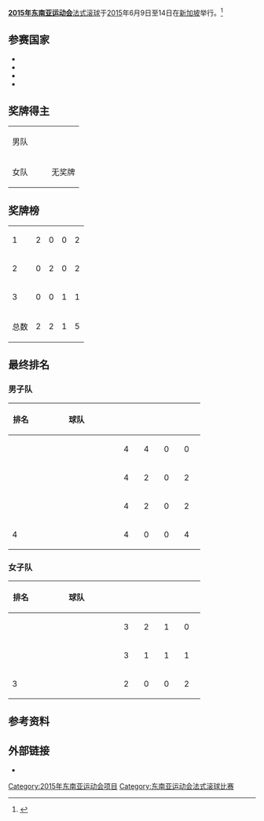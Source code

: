 '''[[2015年东南亚运动会|2015年东南亚运动会]]'''[[法式滚球|法式滚球]]于[[2015|2015]]年6月9日至14日在[[新加坡|新加坡]]举行。<ref>{{cite web |title=2015年东南亚运动会法式滚球比赛 |url=https://www.seagames2015.com/the-games/sports/floorball |website=seagames2015.com |deadurl=yes |archiveurl=https://web.archive.org/web/20150402130556/https://www.seagames2015.com/the-games/sports/floorball |archivedate=2015-04-02 |accessdate=2015-07-11 }}</ref>

==参赛国家==
*{{flagIOC2team|MAS|2015年东南亚运动会|38}}
*{{flagIOC2team|PHI|2015年东南亚运动会|18}}
*{{flagIOC2team|SIN|2015年东南亚运动会|40}}
*{{flagIOC2team|THA|2015年东南亚运动会|40}}


==奖牌得主==
{|{{MedalistTable|type=项目}}
|-
|男队
|{{flagIOC2team|SIN|2015年东南亚运动会}}
|{{flagIOC2team|THA|2015年东南亚运动会}}
|{{flagIOC2team|MAS|2015年东南亚运动会}}
|-
|女队
|{{flagIOC2team|SIN|2015年东南亚运动会}}
|{{flagIOC2team|THA|2015年东南亚运动会}}
|align=center| 无奖牌
|}

==奖牌榜==
{| {{RankedMedalTable|nation-width=200px}}
|- bgcolor=ccccff
|1||align=left|{{flagIOC2team|SIN|2015年东南亚运动会}}|| 2 || 0 || 0 || 2
|-
|2||align=left|{{flagIOC2team|THA|2015年东南亚运动会}}|| 0 || 2 || 0 || 2
|-
|3||align=left|{{flagIOC2team|MAS|2015年东南亚运动会}}|| 0 || 0 || 1 || 1
|-
!colspan=2| 总数 || 2 || 2 || 1 || 5
|}

==最终排名==
===男子队===
{| class="wikitable" style="text-align:center; font-size:90%;"
!width=35|排名
!width=160|球队
!width=25|{{Tooltip|赛|赛场}}
!width=25|{{Tooltip|胜|胜局}}
!width=25|{{Tooltip|和|和局}}
!width=25|{{Tooltip|负|败局}}
|-
|{{Gold1}}
| align="left"|{{fl|SIN}}||4 ||4 ||0 ||0
|-
|{{Silver2}}
| align="left"|{{fl|THA}}||4 ||2 ||0 ||2
|-
|{{Bronze3}}
| align="left"|{{fl|MAS}}||4 ||2 ||0 ||2
|-
| 4
| align="left"|{{fl|PHI}}||4 ||0 ||0 ||4
|}

===女子队===
{| class="wikitable" style="text-align:center; font-size:95%;"
!width=35|排名
!width=160|球队
!width=25|{{Tooltip|赛|赛场}}
!width=25|{{Tooltip|胜|胜局}}
!width=25|{{Tooltip|和|和局}}
!width=25|{{Tooltip|负|败局}}
|-
|{{Gold1}}
| align="left"|{{fl|SIN}} ||3 ||2 ||1 ||0
|-
|{{Silver2}}
| align="left"|{{fl|THA}} ||3 ||1 ||1 ||1
|-
| 3
| align="left"|{{fl|MAS}} ||2 ||0 ||0 ||2
|}

==参考资料==
{{reflist}}

==外部链接==
*{{官方网站|https://www.seagames2015.com/the-games/competition-schedule}} 

{{2015年东南亚运动会项目}}

[[Category:2015年东南亚运动会项目|Category:2015年东南亚运动会项目]]
[[Category:东南亚运动会法式滚球比赛|Category:东南亚运动会法式滚球比赛]]